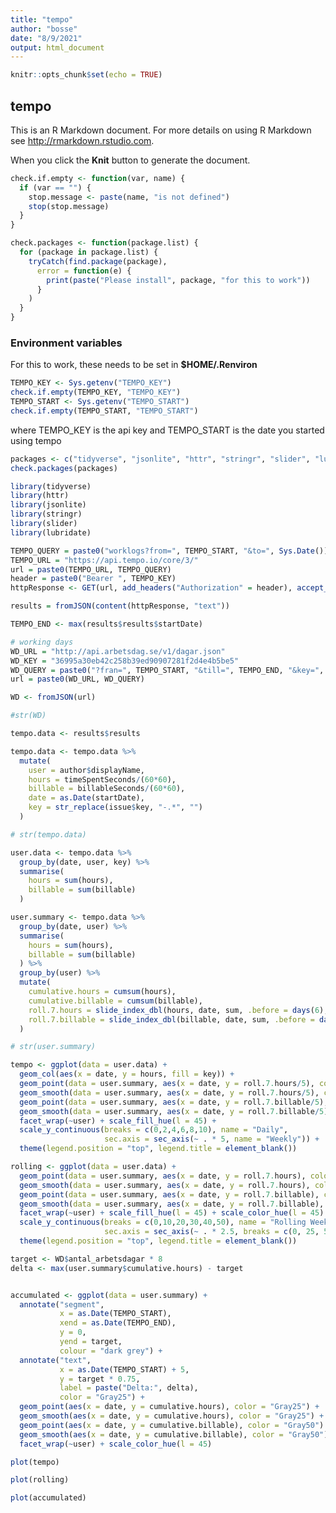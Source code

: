 ```yaml
---
title: "tempo"
author: "bosse"
date: "8/9/2021"
output: html_document
---
```


```r
knitr::opts_chunk$set(echo = TRUE)
```

## tempo

This is an R Markdown document. For more details on using R Markdown see <http://rmarkdown.rstudio.com>.

When you click the **Knit** button to generate the document.

```r
check.if.empty <- function(var, name) {
  if (var == "") {
    stop.message <- paste(name, "is not defined")
    stop(stop.message)
  }
}

check.packages <- function(package.list) {
  for (package in package.list) {
    tryCatch(find.package(package),
      error = function(e) {
        print(paste("Please install", package, "for this to work"))
      }
    )
  }  
}
```

### Environment variables

For this to work, these needs to be set in **$HOME/.Renviron**

```r
TEMPO_KEY <- Sys.getenv("TEMPO_KEY")
check.if.empty(TEMPO_KEY, "TEMPO_KEY")
TEMPO_START <- Sys.getenv("TEMPO_START")
check.if.empty(TEMPO_START, "TEMPO_START")
```

where TEMPO_KEY is the api key and TEMPO_START is the date you started using tempo

```r

packages <- c("tidyverse", "jsonlite", "httr", "stringr", "slider", "lubridate")
check.packages(packages)

library(tidyverse)
library(httr)
library(jsonlite)
library(stringr)
library(slider)
library(lubridate)
```

```r
TEMPO_QUERY = paste0("worklogs?from=", TEMPO_START, "&to=", Sys.Date())
TEMPO_URL = "https://api.tempo.io/core/3/"
url = paste0(TEMPO_URL, TEMPO_QUERY)
header = paste0("Bearer ", TEMPO_KEY)
httpResponse <- GET(url, add_headers("Authorization" = header), accept_json(), timeout(20))

results = fromJSON(content(httpResponse, "text"))

TEMPO_END <- max(results$results$startDate)

# working days
WD_URL = "http://api.arbetsdag.se/v1/dagar.json"
WD_KEY = "36995a30eb42c258b39ed90907281f2d4e4b5be5"
WD_QUERY = paste0("?fran=", TEMPO_START, "&till=", TEMPO_END, "&key=", WD_KEY, "&id=1234")
url = paste0(WD_URL, WD_QUERY)

WD <- fromJSON(url)

#str(WD)
```

```r
tempo.data <- results$results

tempo.data <- tempo.data %>%
  mutate(
    user = author$displayName,
    hours = timeSpentSeconds/(60*60),
    billable = billableSeconds/(60*60),
    date = as.Date(startDate),
    key = str_replace(issue$key, "-.*", "")
  )

# str(tempo.data)

user.data <- tempo.data %>%
  group_by(date, user, key) %>%
  summarise(
    hours = sum(hours),
    billable = sum(billable)
  )

user.summary <- tempo.data %>%
  group_by(date, user) %>%
  summarise(
    hours = sum(hours),
    billable = sum(billable)
  ) %>%
  group_by(user) %>%
  mutate(
    cumulative.hours = cumsum(hours),
    cumulative.billable = cumsum(billable),
    roll.7.hours = slide_index_dbl(hours, date, sum, .before = days(6), .complete = TRUE),
    roll.7.billable = slide_index_dbl(billable, date, sum, .before = days(6), .complete = TRUE)
  )

# str(user.summary)

```

```r
tempo <- ggplot(data = user.data) +
  geom_col(aes(x = date, y = hours, fill = key)) +
  geom_point(data = user.summary, aes(x = date, y = roll.7.hours/5), color = "Gray25") + 
  geom_smooth(data = user.summary, aes(x = date, y = roll.7.hours/5), color = "Gray25") + 
  geom_point(data = user.summary, aes(x = date, y = roll.7.billable/5), color = "Gray50") + 
  geom_smooth(data = user.summary, aes(x = date, y = roll.7.billable/5), color = "Gray50") + 
  facet_wrap(~user) + scale_fill_hue(l = 45) + 
  scale_y_continuous(breaks = c(0,2,4,6,8,10), name = "Daily", 
                     sec.axis = sec_axis(~ . * 5, name = "Weekly")) +
  theme(legend.position = "top", legend.title = element_blank())
```

```r
rolling <- ggplot(data = user.data) +
  geom_point(data = user.summary, aes(x = date, y = roll.7.hours), color = "Gray25") + 
  geom_smooth(data = user.summary, aes(x = date, y = roll.7.hours), color = "Gray25") + 
  geom_point(data = user.summary, aes(x = date, y = roll.7.billable), color = "Gray50") + 
  geom_smooth(data = user.summary, aes(x = date, y = roll.7.billable), color = "Gray50") + 
  facet_wrap(~user) + scale_fill_hue(l = 45) + scale_color_hue(l = 45) +
  scale_y_continuous(breaks = c(0,10,20,30,40,50), name = "Rolling Weekly [h]", 
                     sec.axis = sec_axis(~ . * 2.5, breaks = c(0, 25, 50, 75), name = "Rolling Fraction [%] ")) +
  theme(legend.position = "top", legend.title = element_blank())
```

```r
target <- WD$antal_arbetsdagar * 8
delta <- max(user.summary$cumulative.hours) - target


accumulated <- ggplot(data = user.summary) +
  annotate("segment", 
           x = as.Date(TEMPO_START), 
           xend = as.Date(TEMPO_END), 
           y = 0, 
           yend = target, 
           colour = "dark grey") +
  annotate("text", 
           x = as.Date(TEMPO_START) + 5, 
           y = target * 0.75, 
           label = paste("Delta:", delta), 
           color = "Gray25") +
  geom_point(aes(x = date, y = cumulative.hours), color = "Gray25") +
  geom_smooth(aes(x = date, y = cumulative.hours), color = "Gray25") +
  geom_point(aes(x = date, y = cumulative.billable), color = "Gray50") +
  geom_smooth(aes(x = date, y = cumulative.billable), color = "Gray50") +
  facet_wrap(~user) + scale_color_hue(l = 45)
```

```r
plot(tempo)

plot(rolling)

plot(accumulated)
```
